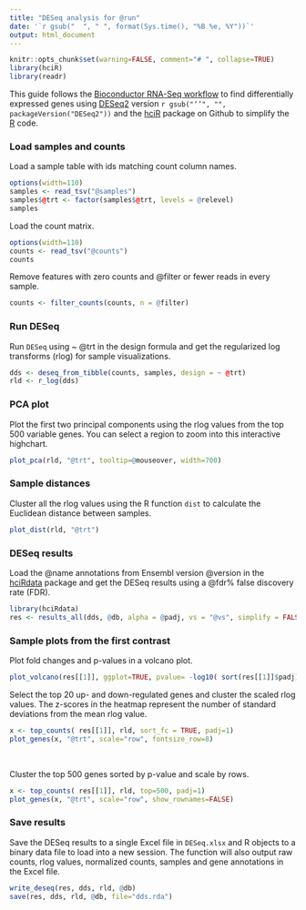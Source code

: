 ```yaml
---
title: "DESeq analysis for @run"
date: '`r gsub("  ", " ", format(Sys.time(), "%B %e, %Y"))`'
output: html_document
---
```


```r
knitr::opts_chunk$set(warning=FALSE, comment="# ", collapse=TRUE)
library(hciR)
library(readr)
```

This guide follows the [Bioconductor RNA-Seq workflow] to find differentially expressed
genes using [DESeq2] version `r gsub("‘’", "", packageVersion("DESeq2"))` and the
[hciR] package on Github to simplify the [R] code.

### Load samples and counts

Load a sample table with ids matching count column names.

```r
options(width=110)
samples <- read_tsv("@samples")
samples$@trt <- factor(samples$@trt, levels = @relevel)
samples
```

Load the count matrix.

```r
options(width=110)
counts <- read_tsv("@counts")
counts
```

Remove features with zero counts and @filter or fewer reads in every sample.

```r
counts <- filter_counts(counts, n = @filter)
```

### Run DESeq

Run `DESeq` using ~ @trt in the design formula and get the regularized log
transforms (rlog) for sample visualizations.

```r
dds <- deseq_from_tibble(counts, samples, design = ~ @trt)
rld <- r_log(dds)
```

### PCA plot

Plot the first two principal components using the rlog values from the top 500
variable genes.  You can select a region to zoom into this interactive highchart.

```r
plot_pca(rld, "@trt", tooltip=@mouseover, width=700)
```

### Sample distances

Cluster all the rlog values using the R function `dist` to calculate the Euclidean
distance between samples.

```r
plot_dist(rld, "@trt")
```

### DESeq results


Load the @name annotations from Ensembl version @version in the [hciRdata] package
and get the DESeq results using a @fdr% false discovery rate (FDR).

```r
library(hciRdata)
res <- results_all(dds, @db, alpha = @padj, vs = "@vs", simplify = FALSE)
```

### Sample plots from the first contrast

Plot fold changes and p-values in a volcano plot.

```r
plot_volcano(res[[1]], ggplot=TRUE, pvalue= -log10( sort(res[[1]]$padj)[20]))
```

Select the top 20 up- and down-regulated genes and cluster the scaled rlog values. The z-scores in the
heatmap represent the number of standard deviations from the mean rlog value.

```r
x <- top_counts( res[[1]], rld, sort_fc = TRUE, padj=1)
plot_genes(x, "@trt", scale="row", fontsize_row=8)
```
<br>

Cluster the top 500 genes sorted by p-value and scale by rows.

```r
x <- top_counts( res[[1]], rld, top=500, padj=1)
plot_genes(x, "@trt", scale="row", show_rownames=FALSE)
```

### Save results

Save the DESeq results to a single Excel file in `DESeq.xlsx` and R objects to a
binary data file to load into a new session. The  function will also output raw
counts, rlog values, normalized counts, samples and gene annotations in the
Excel file.

```r
write_deseq(res, dds, rld, @db)
save(res, dds, rld, @db, file="dds.rda")
```
<br>

[Bioconductor RNA-Seq workflow]: http://www.bioconductor.org/help/workflows/rnaseqGene
[DESeq2]: http://www.bioconductor.org/packages/release/bioc/html/DESeq2.html
[hciR]: https://github.com/HuntsmanCancerInstitute/hciR
[hciRdata]: https://github.com/HuntsmanCancerInstitute/hciRdata
[R]: https://www.r-project.org
